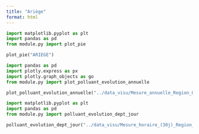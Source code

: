 ```yaml
---
title: "Ariège"
format: html
---
```


```python
import matplotlib.pyplot as plt
import pandas as pd
from module.py import plot_pie

plot_pie("ARIEGE")
```


```python
import pandas as pd
import plotly.express as px
import plotly.graph_objects as go
from module.py import plot_polluant_evolution_annuelle

plot_polluant_evolution_annuelle("../data_visu/Mesure_annuelle_Region_Occitanie_Polluants_Principaux.csv","ARIEGE",['NO2', 'PM2.5', 'PM10', 'NO','O3'])
```


```python
import matplotlib.pyplot as plt
import pandas as pd
from module.py import polluant_evolution_dept_jour

polluant_evolution_dept_jour("../data_visu/Mesure_horaire_(30j)_Region_Occitanie_Polluants_Reglementaires.csv",['NO2', 'PM2.5', 'PM10', 'NO','O3'],"ARIEGE")
```